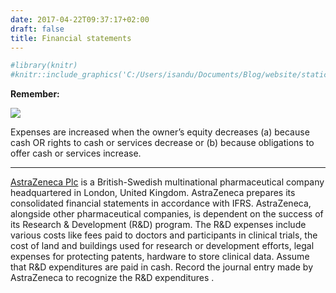```yaml
---
date: 2017-04-22T09:37:17+02:00
draft: false
title: Financial statements
---
```


```r
#library(knitr)
#knitr::include_graphics('C:/Users/isandu/Documents/Blog/website/static/img/cat.png')
```

**Remember:**


![](/static/img/ER.PNG)

Expenses are increased when the owner's equity decreases (a) because cash OR rights to cash or services decrease or (b) because obligations to offer cash or services increase.

***

[AstraZeneca Plc](https://drive.google.com/file/d/0B5iOWuUx99FWdjQ4T3FtYUIzQ1U/view?usp=sharing) is a British-Swedish multinational pharmaceutical company headquartered in London, United Kingdom. AstraZeneca prepares its consolidated financial statements in accordance with IFRS. AstraZeneca, alongside other pharmaceutical companies, is dependent on the success of its Research & Development (R&D) program. The R&D expenses include various costs like fees paid to doctors and participants in clinical trials, the cost of land and buildings used for research or development efforts, legal expenses for protecting patents, hardware to store clinical data. Assume that R&D expenditures are paid in cash. Record the journal entry made by AstraZeneca to recognize the R&D expenditures .